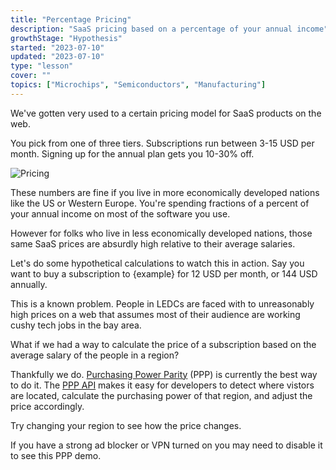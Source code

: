 ```yaml
---
title: "Percentage Pricing"
description: "SaaS pricing based on a percentage of your annual income"
growthStage: "Hypothesis"
started: "2023-07-10"
updated: "2023-07-10"
type: "lesson"
cover: ""
topics: ["Microchips", "Semiconductors", "Manufacturing"]
---
```


We've gotten very used to a certain pricing model for SaaS products on the web.

You pick from one of three tiers.
Subscriptions run between 3-15 USD per month.
Signing up for the annual plan gets you 10-30% off.

<FullWidthSection >

  <img src = "https://via.placeholder.com/1200x300.png" alt = "Pricing" />

</FullWidthSection >

These numbers are fine if you live in more economically developed nations like the US or Western Europe. You're spending fractions of a percent of your annual income on most of the software you use.

However for folks who live in less economically developed nations, those same SaaS prices are absurdly high relative to their average salaries.

Let's do some hypothetical calculations to watch this in action. Say you want to buy a subscription to {example} for 12 USD per month, or 144 USD annually.


This is a known problem. People in LEDCs are faced with to unreasonably high prices on a web that assumes most of their audience are working cushy tech jobs in the bay area.

What if we had a way to calculate the price of a subscription based on the average salary of the people in a region?

Thankfully we do. [Purchasing Power Parity](https://en.wikipedia.org/wiki/Purchasing_power_parity) (PPP) is currently the best way to do it. The [PPP API](https://github.com/rwieruch/purchasing-power-parity) makes it easy for developers to detect where vistors are located, calculate the purchasing power of that region, and adjust the price accordingly.

Try changing your region to see how the price changes.


If you have a strong ad blocker or VPN turned on you may need to disable it to see this PPP demo.
